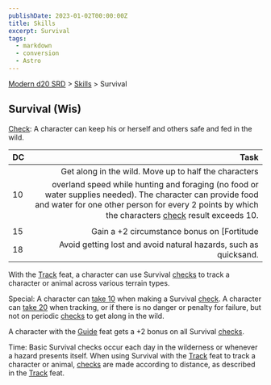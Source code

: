 ```yaml
---
publishDate: 2023-01-02T00:00:00Z
title: Skills
excerpt: Survival
tags:
  - markdown
  - conversion
  - Astro
---
```


[Modern d20 SRD](/#modernD20) > [Skills](modern-d20-srd-skills-index) > Survival

## Survival (Wis)

[Check](modern-d20-srd-skills-skill-basics-php#skill-check-index): A character can keep his or herself and others safe and fed in the wild.

| DC                                                                                                                                                                                                                                                                                                                                                                    |                                                                                                                                                                                                                                                                                                                              Task |
| :-------------------------------------------------------------------------------------------------------------------------------------------------------------------------------------------------------------------------------------------------------------------------------------------------------------------------------------------------------------------- | --------------------------------------------------------------------------------------------------------------------------------------------------------------------------------------------------------------------------------------------------------------------------------------------------------------------------------: |
| 10                                                                                                                                                                                                                                                                                                                                                                    | Get along in the wild. Move up to half the characters overland speed while hunting and foraging (no food or water supplies needed). The character can provide food and water for one other person for every 2 points by which the characters [check](modern-d20-srd-skills-skill-basics-php#skill-check-index) result exceeds 10. |
| 15                                                                                                                                                                                                                                                                                                                                                                    |                                                                                                                                                                                                                                                                                        Gain a +2 circumstance bonus on [Fortitude | | saves](modern-d20-srd-basics-saving-throws) against severe weather while moving up to half the characters overland speed, or gain a +4 circumstance bonus if stationary. The character may grant the same bonus to one other character for every 1 point by which the characters [check](modern-d20-srd-skills-skill-basics-php#skill-check-index) result exceeds 15. |
| 18                                                                                                                                                                                                                                                                                                                                                                    |                                                                                                                                                                                                                                                                  Avoid getting lost and avoid natural hazards, such as quicksand. |

With the [Track](modern-d20-srd-feats-track) feat, a character can use Survival [checks](modern-d20-srd-skills-skill-basics-php#skill-check-index) to track a character or animal across various terrain types.

Special: A character can [take 10](modern-d20-srd-skills-skill-basics-php#take10-index) when making a Survival [check](modern-d20-srd-skills-skill-basics-php#skill-check-index). A character can [take 20](modern-d20-srd-skills-skill-basics-php#take20-index) when tracking, or if there is no danger or penalty for failure, but not on periodic [checks](modern-d20-srd-skills-skill-basics-php#skill-check-index) to get along in the wild.

A character with the [Guide](modern-d20-srd-feats-guide) feat gets a +2 bonus on all Survival [checks](modern-d20-srd-skills-skill-basics-php#skill-check-index).

Time: Basic Survival checks occur each day in the wilderness or whenever a hazard presents itself. When using Survival with the [Track](modern-d20-srd-feats-track) feat to track a character or animal, [checks](modern-d20-srd-skills-skill-basics-php#skill-check-index) are made according to distance, as described in the [Track](modern-d20-srd-feats-track) feat.
